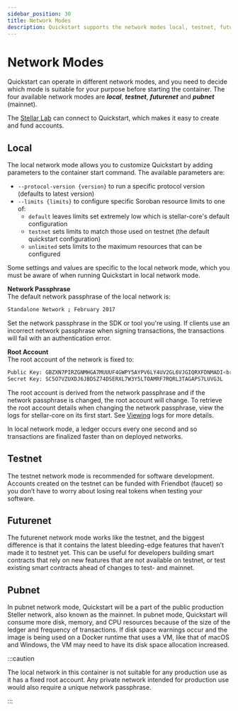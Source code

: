 ```yaml
---
sidebar_position: 30
title: Network Modes
description: Quickstart supports the network modes local, testnet, futurenet and pubnet
---
```


# Network Modes

Quickstart can operate in different network modes, and you need to decide which mode is suitable for your purpose before starting the container. The four available network modes are ***local***, ***testnet***, ***futurenet*** and ***pubnet*** (mainnet).  

The [Stellar Lab](https://lab.stellar.org) can connect to Quickstart, which makes it easy to create and fund accounts.

## Local
The local network mode allows you to customize Quickstart by adding parameters to the container start command. The available parameters are:

* `--protocol-version {version}` to run a specific protocol version (defaults to latest version)
* `--limits {limits}` to configure specific Soroban resource limits to one of:
    * `default` leaves limits set extremely low which is stellar-core's default configuration
    * `testnet` sets limits to match those used on testnet (the default quickstart configuration)
    * `unlimited` sets limits to the maximum resources that can be configured

Some settings and values are specific to the local network mode, which you must be aware of when running Quickstart in local network mode.

**Network Passphrase**<br />
The default network passphrase of the local network is: 

```sh
Standalone Network ; February 2017 
```

Set the network passphrase in the SDK or tool you're using. If clients use an incorrect network passphrase when signing transactions, the transactions will fail with an authentication error.

**Root Account**<br />
The root account of the network is fixed to: 

```sh
Public Key: GBZXN7PIRZGNMHGA7MUUUF4GWPY5AYPV6LY4UV2GL6VJGIQRXFDNMADI<br />
Secret Key: SC5O7VZUXDJ6JBDSZ74DSERXL7W3Y5LTOAMRF7RQRL3TAGAPS7LUVG3L 
```

The root account is derived from the network passphrase and if the network passphrase is changed, the root account will change. To retrieve the root account details when changing the network passphrase, view the logs for stellar-core on its first start. See [Viewing](https://github.com/stellar/quickstart?tab=readme-ov-file#viewing-logs) logs for more details. 

In local network mode, a ledger occurs every one second and so transactions are finalized faster than on deployed networks. 

## Testnet
The testnet network mode is recommended for software development. Accounts created on the testnet can be funded with Friendbot (faucet) so you don’t have to worry about losing real tokens when testing your software. 

## Futurenet
The futurenet network mode works like the testnet, and the biggest difference is that it contains the latest bleeding-edge features that haven’t made it to testnet yet. This can be useful for developers building smart contracts that rely on new features that are not available on testnet, or test existing smart contracts ahead of changes to test- and mainnet.

## Pubnet
In pubnet network mode, Quickstart will be a part of the public production Steller network, also known as the mainnet. In pubnet mode, Quickstart will consume more disk, memory, and CPU resources because of the size of the ledger and frequency of transactions. If disk space warnings occur and the image is being used on a Docker runtime that uses a VM, like that of macOS and Windows, the VM may need to have its disk space allocation increased. 

:::caution

The local network in this container is not suitable for any production use as it has a fixed root account. Any private network intended for production use would also require a unique network passphrase.

:::
